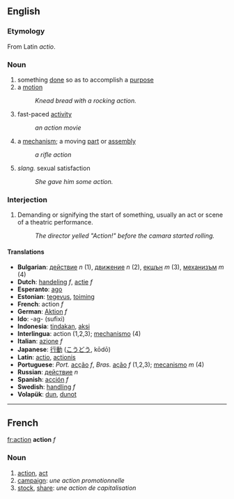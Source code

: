 ==English==
=== Etymology ===
From Latin ''actio''.

===Noun===
# something [[done]] so as to accomplish a [[purpose]]
# a [[motion]]
#: ''Knead bread with a rocking action.''
# fast-paced [[activity]]
#: ''an action movie''
# a [[mechanism]]; a moving [[part]] or [[assembly]]
#: ''a rifle action''
# ''slang.'' sexual satisfaction
#: ''She gave him some action.''

===Interjection===
# Demanding or signifying the start of something, usually an act or scene of a theatric performance.
#: ''The director yelled "Action!" before the camara started rolling.''

====Translations====
*'''Bulgarian''': [[действие]] ''n'' (1), [[движение]] ''n'' (2), [[екшън]] ''m'' (3), [[механизъм]] ''m'' (4)
*'''Dutch''': [[handeling]] ''f'', [[actie]] ''f''
*'''Esperanto''': [[ago]]
*'''Estonian''': [[tegevus]], [[toiming]]
*'''French''': action ''f''
*'''German''': [[Aktion]] ''f''
*'''Ido''': -ag- (sufixi)
*'''Indonesia''': [[tindak]]an, [[aksi]] 
*'''Interlingua''': action (1,2,3); [[mechanismo]] (4)
*'''Italian''': [[azione]] ''f'' 
*'''Japanese''': [[行動]] ([[こうどう]], kōdō) 
*'''Latin''': [[actio]], [[actionis]]
*'''Portuguese''': ''Port.'' [[acção]] ''f'', ''Bras.'' [[ação]] ''f'' (1,2,3); [[mecanismo]] ''m'' (4)
*'''Russian''': [[действие]] ''n''
*'''Spanish''': [[acción]] ''f'' 
*'''Swedish''': [[handling]] ''f'' 
*'''Volapük''': [[dun]], [[dunot]]

----

==French==
[[fr:action]]
'''action''' ''f''

===Noun===

# [[action]], [[act]]
# [[campaign]]: ''une action promotionnelle''
# [[stock]], [[share]]: ''une action de capitalisation''